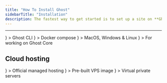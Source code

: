 ```yaml
---
title: "How To Install Ghost"
sidebarTitle: "Installation"
description: The fastest way to get started is to set up a site on **Ghost(Pro)**. If you're running a self-hosted instance, we strongly recommend an Ubuntu server with at least 1GB of memory to run Ghost.
---
```


***

<CardGroup cols={2}>
  <Card
    title="Ubuntu"
    href="/install/ubuntu/"
    icon={<UbuntuLogo />}
  >
   Ghost CLI
  </Card>
  <Card
    title="Docker (preview)"
    href="/install/docker/"
    icon={<DockerLogo />}
  >
    Docker compose
  </Card>
  <Card
    title="Local install"
    href="/install/local/"
    icon={<LocalInstallLogo />}
  >
    MacOS, Windows & Linux
  </Card>
  <Card
    title="Install from source"
    href="/install/source/"
    icon={<SourceLogo />}
  >
    For working on Ghost Core
  </Card>
</CardGroup>

## Cloud hosting

<CardGroup cols={3}>
  <Card
    title="Ghost(Pro)"
    href="https://ghost.org/pricing/"
    icon={<GhostProLogo />}
  >
    Official managed hosting
  </Card>
  <Card
    title="Digital Ocean"
    href="/install/digitalocean/"
    icon={<DigitalOceanLogo />}
  >
    Pre-built VPS image
  </Card>
  <Card
    title="Linode"
    href="/install/linode/"
    icon={<LinodeLogo />}
  >
    Virtual private servers
  </Card>
</CardGroup>